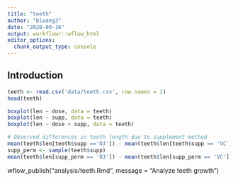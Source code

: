 ```yaml
---
title: "teeth"
author: "blwang3"
date: "2020-09-16"
output: workflowr::wflow_html
editor_options:
  chunk_output_type: console
---
```


## Introduction

```r
teeth <- read.csv('data/teeth.csv', row.names = 1)
head(teeth)
```

```r
boxplot(len ~ dose, data = teeth)
boxplot(len ~ supp, data = teeth)
boxplot(len ~ dose + supp, data = teeth)
```

```r
# Observed differences in teeth length due to supplement method
mean(teeth$len[teeth$supp =='OJ']) - mean(teeth$len[teeth$supp == 'VC'])
supp_perm <- sample(teeth$supp)
mean(teeth$len[supp_perm == 'OJ']) - mean(teeth$len[supp_perm == 'VC'])
```

wflow_publish("analysis/teeth.Rmd", message = "Analyze teeth growth")

